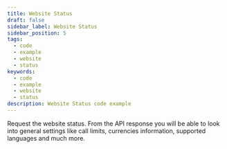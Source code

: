```yaml
---
title: Website Status
draft: false
sidebar_label: Website Status
sidebar_position: 5
tags:
  - code
  - example
  - website
  - status
keywords:
  - code
  - example
  - website
  - status
description: Website Status code example
---
```



Request the website status. From the API response you will be able to look into general settings like call limits, currencies information, supported languages and much more.

<SandboxIframe sandbox={sandboxes.website_status} />
